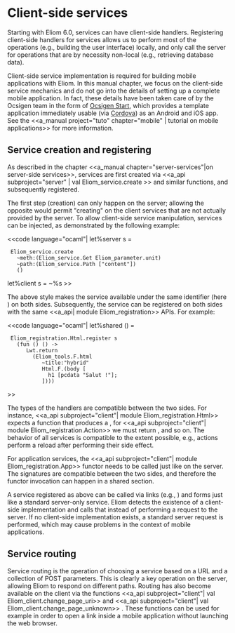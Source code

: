 = Client-side services =

Starting with Eliom 6.0, services can have client-side
handlers. Registering client-side handlers for services allows us to
perform most of the operations (e.g., building the user interface)
locally, and only call the server for operations that are by necessity
non-local (e.g., retrieving database data).

Client-side service implementation is required for building mobile
applications with Eliom. In this manual chapter, we focus on the
client-side service mechanics and do not go into the details of
setting up a complete mobile application. In fact, these details have
been taken care of by the Ocsigen team in the form of
[[site:/ocsigen-start|Ocsigen Start]],
which provides a template application immediately usable
(via [[https://cordova.apache.org/|Cordova]]) as an Android and iOS app.
See the
<<a_manual project="tuto" chapter="mobile" | tutorial on mobile applications>>
for more information.

== Service creation and registering ==

As described in the chapter <<a_manual chapter="server-services"|on
server-side services>>, services are first created via
<<a_api subproject="server" | val Eliom_service.create >>
and similar functions, and subsequently registered.

The first step (creation) can only happen on the server; allowing the
opposite would permit "creating" on the client services that are not
actually provided by the server. To allow client-side service
manipulation, services can be injected, as demonstrated by the
following example:

<<code language="ocaml"|
let%server s =
  Eliom_service.create
    ~meth:(Eliom_service.Get Eliom_parameter.unit)
    ~path:(Eliom_service.Path ["content"])
    ()

let%client s = ~%s
>>

The above style makes the service available under the same identifier
(here {{{s}}}) on both sides. Subsequently, the service
can be registered on both sides with the same
<<a_api| module Eliom_registration>> APIs. For example:

<<code language="ocaml"|
let%shared () =
  Eliom_registration.Html.register s
    (fun () () ->
       Lwt.return
         (Eliom_tools.F.html
            ~title:"hybrid"
            Html.F.(body [
              h1 [pcdata "Salut !"];
            ])))
>>

The types of the handlers are compatible between the two sides. For
instance, <<a_api subproject="client"| module Eliom_registration.Html>>
expects a function that produces a
{{{Html_types.html Eliom_content.Html.D.elt Lwt.t}}}, for <<a_api
subproject="client"| module Eliom_registration.Action>> we must return
{{{unit Lwt.t}}}, and so on. The behavior of all services is
compatible to the extent possible, e.g., actions perform a reload
after performing their side effect.

For application services, the
<<a_api subproject="client"| module Eliom_registration.App>> functor
needs to be called just like on the server. The signatures are
compatible between the two sides, and therefore the functor invocation
can happen in a shared section.

A service registered as above can be called via links (e.g.,
{{{Eliom_content.Html.D.a}}}) and forms just like a standard
server-only service. Eliom detects the existence of a client-side
implementation and calls that instead of performing a request to the
server. If no client-side implementation exists, a standard server
request is performed, which may cause problems in the context of
mobile applications.

== Service routing ==

Service routing is the operation of choosing a service based on a URL
and a collection of POST parameters. This is clearly a key operation
on the server, allowing Eliom to respond on different paths. Routing
has also become available on the client via the functions
<<a_api subproject="client"| val Eliom_client.change_page_uri>> and
<<a_api subproject="client"| val Eliom_client.change_page_unknown>> .
These functions can be used for example in order to open a link inside
a mobile application without launching the web browser.
